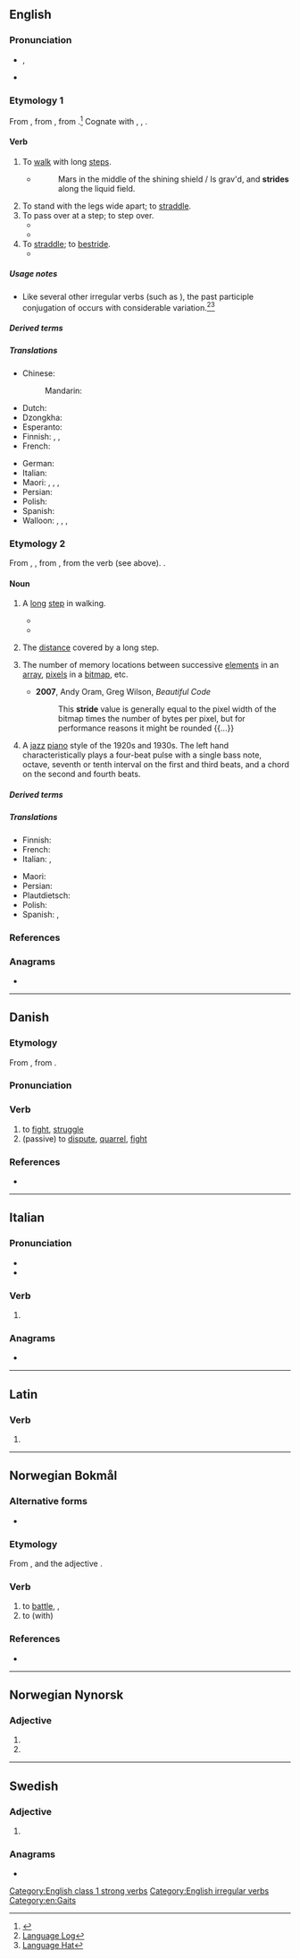{{also|stridé|Stride}}
==English==

===Pronunciation===
* {{enPR|strīd}}, {{IPA|en|/stɹaɪd/}}
* {{audio|en|en-us-stride.ogg|Audio (US)}}

===Etymology 1===
From {{inh|en|enm|striden}}, from {{inh|en|ang|strīdan|t=to get by force, pillage, rob; stride}}, from {{der|en|gem-pro|*strīdaną}}.<ref>{{R:Etymonline}}</ref> Cognate with {{cog|nds|striden||to fight, to stride}}, {{cog|nl|strijden||to fight}}, {{cog|de|streiten||to fight, to quarrel}}.

====Verb====
{{en-verb|strides|striding|strode|stridden|past_ptc2=strode|past_ptc3=strid}}

# {{lb|en|intransitive}} To [[walk]] with long [[step]]s.
#* {{RQ:Dryden Aeneis|9}}
#*: Mars in the middle of the shining shield / Is grav'd, and '''strides''' along the liquid field.
# To stand with the legs wide apart; to [[straddle]].
# To pass over at a step; to step over.
#* {{RQ:Shakespeare Cymbeline|III|iii|passage=a debtor that not dares to '''stride''' a limit}}
#* {{quote-journal|en|date=2020 May 20|author=Philip Haigh|title=Ribblehead: at the heart of the S&C's survival and its revival|journal=Rail|page=26|text=For SAC66 is better known as Batty Moss (or [[Ribblehead]]) Viaduct - the magnificent, Grade 2-listed, 24-arch structure that '''strides''' over the pockmarked ground between Ribblehead station and Blea Moor signal box.}}
# To [[straddle]]; to [[bestride]].
#*{{RQ:Shakespeare Coriolanus|I|ix|passage=I mean to '''stride''' your steed.}}

=====Usage notes=====
* Like several other irregular verbs (such as {{spit}}), the past participle conjugation of {{m|en||stride}} occurs with considerable variation.<ref>[http://languagelog.ldc.upenn.edu/nll?p=737 Language Log]</ref><ref>[http://www.languagehat.com/archives/003282.php Language Hat]</ref>

=====Derived terms=====
{{col3|en|bestride|strider}}

=====Translations=====
{{trans-top|to walk with long steps}}
* Chinese:
*: Mandarin: {{t+|cmn|跨|tr=kuà|sc=Hani}}
* Dutch: {{t+|nl|schrijden}}
* Dzongkha: {{t|dz|ཧབ}}
* Esperanto: {{t|eo|paŝi}}
* Finnish: {{qualifier|once, take one long step}} {{t+|fi|harpata}}, {{t+|fi|loikata}}, {{qualifier|continuously}} {{t+|fi|harppoa}}
* French: {{t+|fr|enjamber}}
{{trans-mid}}
* German: {{t+|de|schreiten}}
* Italian: {{t+|it|scavalcare}}
* Maori: {{t|mi|whārona}}, {{t|mi|tōihi}}, {{t|mi|whārona}}, {{t|mi|whetoko}}
* Persian: {{t|fa|شلنگیدن|tr=šelengidan|sc=fa-Arab}}
* Polish: {{t+|pl|kroczyć}}
* Spanish: {{t|es|dar zancadas}}
* Walloon: {{t+|wa|asdjambler}}, {{t+|wa|ascoxhî}}, {{t+|wa|hazer}}, {{t|wa|li steper}}
{{trans-bottom}}

===Etymology 2===
From {{inh|en|enm|stride}}, {{m|enm|stryde}}, from {{inh|en|ang|stride|t=a stride, pace}}, from the verb (see above). {{doublet|en|strid}}.

====Noun====
{{en-noun|~}}

# {{lb|en|countable}} A [[long]] [[step]] in walking.
#* {{quote-book|en|year=1907|author=[[w:Harold Edward Bindloss|Harold Bindloss]]| title=The Dust of Conflict| chapter=7|url=http://openlibrary.org/works/OL4429277W| passage=Still, a dozen men with rifles, and cartridges to match, stayed behind when they filed through a white aldea lying silent amid the cane, and the Sin Verguenza swung into slightly quicker '''stride'''.}}
#* {{quote-journal|en|date=November 10, 2011| author=Jeremy Wilson| title=England Under 21 5 Iceland Under 21 0: match report| work=Telegraph| url=http://www.telegraph.co.uk/sport/football/teams/england/8882713/England-Under-21-5-Iceland-Under-21-0-match-report.html| passage=An utterly emphatic 5-0 victory was ultimately capped by two wonder strikes in the last two minutes from Aston Villa midfielder Gary Gardner. Before that, England had utterly dominated to take another purposeful '''stride''' towards the 2013 European Championship in Israel. They have already established a five-point buffer at the top of Group Eight.}}
# {{lb|en|countable}} The [[distance]] covered by a long step.
# {{lb|en|countable|computing}} The number of memory locations between successive [[element]]s in an [[array]], [[pixel]]s in a [[bitmap]], etc.
#* '''2007''', Andy Oram, Greg Wilson, ''Beautiful Code''
#*: This '''stride''' value is generally equal to the pixel width of the bitmap times the number of bytes per pixel, but for performance reasons it might be rounded {{...}}
# {{lb|en|uncountable|music genre}} A [[jazz]] [[piano]] style of the 1920s and 1930s. The left hand characteristically plays a four-beat pulse with a single bass note, octave, seventh or tenth interval on the first and third beats, and a chord on the second and fourth beats.

=====Derived terms=====
{{col3|en|astride|break stride|get into one's stride|strided|[[strides]] {{qualifier|Australian|plural only}}|take something in one’s stride|take something in stride}}

=====Translations=====
{{trans-top|long step}}
* Finnish: {{t|fi|harppaus}}
* French: {{t+|fr|enjambée|f}}
* Italian: {{t+|it|falcata|f}}, {{t|it|lungo passo}}
{{trans-mid}}
* Maori: {{t|mi|whāronatanga}}
* Persian: {{t+|fa|شلنگ|tr=šeleng|sc=fa-Arab}}
* Plautdietsch: {{t|pdt|Schrett|m}}
* Polish: {{t+|pl|krok|m}}
* Spanish: {{t+|es|zancada|f}}, {{t|es|[[paso]] [[largo]]|m}}
{{trans-bottom}}

===References===
<references />

===Anagrams===
* {{anagrams|en|a=deirst|direst|disert|dister|driest|drites|redist|ridest}}

[[Category:English class 1 strong verbs]]
[[Category:English irregular verbs]]
[[Category:en:Gaits]]

----

==Danish==

===Etymology===
From {{inh|da|non|stríða}}, from {{inh|da|gem-pro|*strīdaną}}.

===Pronunciation===
{{IPA|da|[ˈsd̥ʁiːðəs]}}

===Verb===
{{head|da|verb|imperative|strid|present|strider|past|stred|past participle|stridt|present participle|stridende|present passive|strides|past passive|stredes|past participle passive|stredes}}

# to [[fight]], [[struggle]]
# (passive) to [[dispute]], [[quarrel]], [[fight]]

===References===
* {{R:DDO}}

----

==Italian==

===Pronunciation===
* {{it-IPA|strìde}}
* {{rhymes|it|ide|s=2}}

===Verb===
{{head|it|verb form}}

# {{inflection of|it|stridere||3|s|pres|indc}}

===Anagrams===
* {{anagrams|it|a=deirst|destri}}

----

==Latin==

===Verb===
{{la-verb-form|strīde}}

# {{inflection of|la|strīdō||2|s|pres|actv|impr}}

----

==Norwegian Bokmål==

===Alternative forms===
* {{l|nb|stri}}

===Etymology===
From {{der|nb|non|stríða}}, and the adjective {{m|nb|stri}}.

===Verb===
{{head|nb|verb|imperative|strid|present tense|strider|passive|strides|simple past|stred|or|strei|or|stridde|past participle|stridd|present participle|stridende}}

# to [[battle]], {{l|en|fight}}, {{l|en|struggle}}
# to {{l|en|conflict}} (with)

===References===
* {{R:The Bokmål Dictionary}}

----

==Norwegian Nynorsk==

===Adjective===
{{head|nn|adjective form}}

# {{inflection of|nn|strid||def|s}}
# {{plural of|nn|strid}}

----

==Swedish==

===Adjective===
{{head|sv|adjective form}}

# {{sv-adj-form-abs-def-m|strid}}

===Anagrams===
* {{anagrams|sv|a=deirst|Estrid|tiders}}